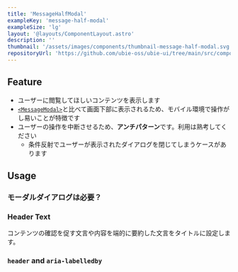 ```yaml
---
title: 'MessageHalfModal'
exampleKey: 'message-half-modal'
exampleSize: 'lg'
layout: '@layouts/ComponentLayout.astro'
description: ''
thumbnail: '/assets/images/components/thumbnail-message-half-modal.svg'
repositoryUrl: 'https://github.com/ubie-oss/ubie-ui/tree/main/src/components/MessageHalfModal'
---
```


## Feature

- ユーザーに閲覧してほしいコンテンツを表示します
- [`<MessageModal>`](/components/message-modal)と比べて画面下部に表示されるため、モバイル環境で操作がし易いことが特徴です
- ユーザーの操作を中断させるため、**アンチパターン**です。利用は熟考してください
  - 条件反射でユーザーが表示されたダイアログを閉じてしまうケースがあります

## Usage

### モーダルダイアログは必要？

<ModalDialogNecessary />

### Header Text

<HeaderText />

コンテンツの確認を促す文言や内容を端的に要約した文言をタイトルに設定します。

### `header` and `aria-labelledby`

<HeaderProps />
